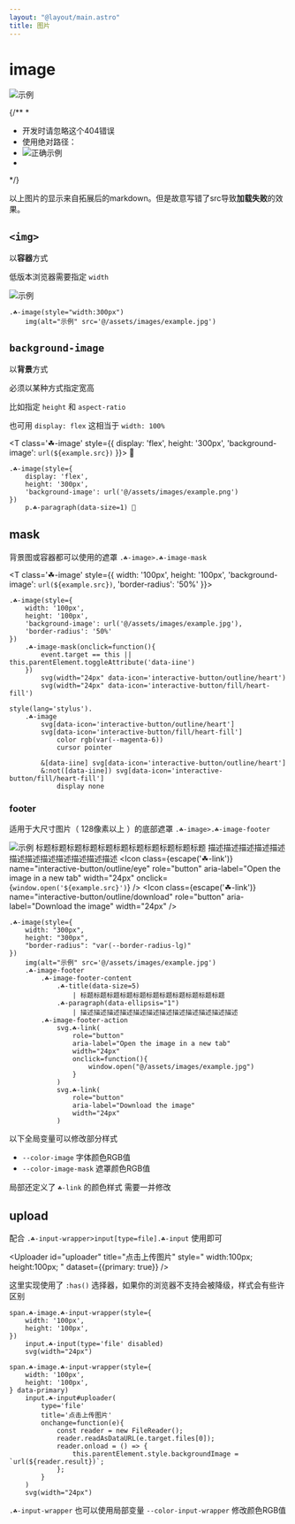 ```yaml
---
layout: "@layout/main.astro"
title: 图片
---
```




# image

![示例](./../../../assets/images/example.jpg)

{/**
  * 
  * 开发时请忽略这个404错误
  * 使用绝对路径：
  *   ![正确示例](/src/assets/images/example.jpg)
  * 
  */}

以上图片的显示来自拓展后的markdown。但是故意写错了src导致**加载失败**的效果。


## `<img>`

以**容器**方式

低版本浏览器需要指定 `width`

<T class='☘-image' style="width:300px">
    <img alt="示例" src={example.src} />
</T>

```pug
.☘-image(style="width:300px")
    img(alt="示例" src='@/assets/images/example.jpg')
```


## `background-image`

以**背景**方式

必须以某种方式指定宽高 

比如指定 `height` 和 `aspect-ratio`

也可用 `display: flex` 这相当于 `width: 100%`

<T class='☘-image' style={{
    display: 'flex',
    height: '300px',
    'background-image': `url(${example.src})`
}}>
    <T tag="p" class="☘-paragraph" data-size="1">🤡</T>
</T>

```pug
.☘-image(style={
    display: 'flex',
    height: '300px',
    'background-image': url('@/assets/images/example.png')
})
    p.☘-paragraph(data-size=1) 🤡
```


## mask

背景图或容器都可以使用的遮罩 `.☘-image>.☘-image-mask`

<T class='☘-image' style={{
    width: '100px',
    height: '100px',
    'background-image': `url(${example.src})`,
    'border-radius': '50%'
}}>
    <T
        class='☘-image-mask'
        role="button"
        aria-label="like"
        onclick="
            event.target == this || this.parentElement.toggleAttribute('data-iine')
        "
    >
        <Icon name="interactive-button/outline/heart" width="24px"/>
        <Icon name="interactive-button/fill/heart-fill" width="24px"/>
    </T>
</T>


```pug
.☘-image(style={
    width: '100px',
    height: '100px',
    'background-image': url('@/assets/images/example.jpg'),
    'border-radius': '50%'
})
    .☘-image-mask(onclick=function(){
        event.target == this || this.parentElement.toggleAttribute('data-iine')
    })
        svg(width="24px" data-icon='interactive-button/outline/heart')
        svg(width="24px" data-icon='interactive-button/fill/heart-fill')

style(lang='stylus').
    .☘-image
        svg[data-icon='interactive-button/outline/heart']
        svg[data-icon='interactive-button/fill/heart-fill']
            color rgb(var(--magenta-6))
            cursor pointer
        
        &[data-iine] svg[data-icon='interactive-button/outline/heart']
        &:not([data-iine]) svg[data-icon='interactive-button/fill/heart-fill']
            display none
```

### footer

适用于大尺寸图片（ 128像素以上 ）的底部遮罩 `.☘-image>.☘-image-footer`

<T class='☘-image' style="
    width:300px;
    height:300px;
    border-radius:var(--border-radius-lg)
">
    <img alt="示例" src={example.src} />
    <T class='☘-image-footer'>
        <T class="☘-image-footer-content">
            <T
                class="☘-title"
                data-size='5'
            > 标题标题标题标题标题标题标题标题标题标题标题 </T>
            <T
                class="☘-paragraph"
                data-ellipsis="1"
            > 描述描述描述描述描述描述描述描述描述描述描述描述 </T>
        </T>
        <T class="☘-image-footer-action">
            <Icon
                class={escape('☘-link')}
                name="interactive-button/outline/eye"
                role="button"
                aria-label="Open the image in a new tab"
                width="24px"
                onclick={`
                    window.open('${example.src}')
                `}
            />
            <Icon
                class={escape('☘-link')}
                name="interactive-button/outline/download"
                role="button"
                aria-label="Download the image"
                width="24px"
            />
        </T>
    </T>
</T>

```pug
.☘-image(style={
    width: "300px",
    height: "300px",
    "border-radius": "var(--border-radius-lg)"
})
    img(alt="示例" src='@/assets/images/example.jpg')
    .☘-image-footer
        .☘-image-footer-content
            .☘-title(data-size=5)
                | 标题标题标题标题标题标题标题标题标题标题标题
            .☘-paragraph(data-ellipsis="1")
                | 描述描述描述描述描述描述描述描述描述描述描述描述
        .☘-image-footer-action
            svg.☘-link(
                role="button"
                aria-label="Open the image in a new tab"
                width="24px"
                onclick=function(){
                    window.open("@/assets/images/example.jpg")
                }
            )
            svg.☘-link(
                role="button"
                aria-label="Download the image"
                width="24px"
            )
```

以下全局变量可以修改部分样式

- `--color-image` 字体颜色RGB值
- `--color-image-mask` 遮罩颜色RGB值

局部还定义了 `☘-link` 的颜色样式 需要一并修改


## upload

配合 `.☘-input-wrapper>input[type=file].☘-input` 使用即可

<Uploader 
    disabled
    style="
        width:100px;
        height:100px;
" />

<Uploader 
    id="uploader"
    title="点击上传图片"
    style="
        width:100px;
        height:100px;
    "
    dataset={{primary: true}}
/>

这里实现使用了 `:has()` 选择器，如果你的浏览器不支持会被降级，样式会有些许区别

```pug
span.☘-image.☘-input-wrapper(style={
    width: '100px',
    height: '100px',
})
    input.☘-input(type='file' disabled)
    svg(width="24px")

span.☘-image.☘-input-wrapper(style={
    width: '100px',
    height: '100px',
} data-primary)
    input.☘-input#uploader(
        type='file'
        title='点击上传图片'
        onchange=function(e){
            const reader = new FileReader();
            reader.readAsDataURL(e.target.files[0]);
            reader.onload = () => {
                this.parentElement.style.backgroundImage = `url(${reader.result})`;
            };
        }
    )
    svg(width="24px")
```

`.☘-input-wrapper` 也可以使用局部变量 `--color-input-wrapper` 修改颜色RGB值
